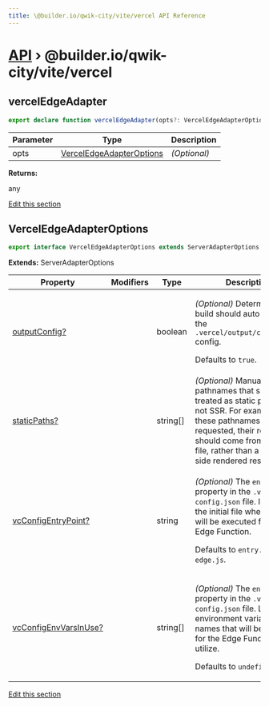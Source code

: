 ```yaml
---
title: \@builder.io/qwik-city/vite/vercel API Reference
---
```


<h1><a href="/api">API</a> &rsaquo; @builder.io/qwik-city/vite/vercel</h1>

<h2 id="verceledgeadapter" title="function - vercelEdgeAdapter" data-kind="function" data-kind-label="F"><a aria-hidden="true" tabindex="-1" href="#verceledgeadapter"><span class="icon icon-link"></span></a>vercelEdgeAdapter</h2>

```typescript
export declare function vercelEdgeAdapter(opts?: VercelEdgeAdapterOptions): any;
```

| Parameter | Type                                                  | Description  |
| --------- | ----------------------------------------------------- | ------------ |
| opts      | [VercelEdgeAdapterOptions](#verceledgeadapteroptions) | _(Optional)_ |

**Returns:**

any

<p class="api-edit"><a href="https://github.com/BuilderIO/qwik/tree/main/packages/qwik-city/adapters/vercel-edge/vite/index.ts" target="_blanks">Edit this section</a></p>

<h2 id="verceledgeadapteroptions" title="interface - VercelEdgeAdapterOptions" data-kind="interface" data-kind-label="I"><a aria-hidden="true" tabindex="-1" href="#verceledgeadapteroptions"><span class="icon icon-link"></span></a>VercelEdgeAdapterOptions</h2>

```typescript
export interface VercelEdgeAdapterOptions extends ServerAdapterOptions
```

**Extends:** ServerAdapterOptions

| Property                   | Modifiers | Type       | Description                                                                                                                                                                                                                                |
| -------------------------- | --------- | ---------- | ------------------------------------------------------------------------------------------------------------------------------------------------------------------------------------------------------------------------------------------ |
| [outputConfig?](#)         |           | boolean    | <p>_(Optional)_ Determines if the build should auto-generate the <code>.vercel/output/config.json</code> config.</p><p>Defaults to <code>true</code>.</p>                                                                                  |
| [staticPaths?](#)          |           | string\[\] | _(Optional)_ Manually add pathnames that should be treated as static paths and not SSR. For example, when these pathnames are requested, their response should come from a static file, rather than a server-side rendered response.       |
| [vcConfigEntryPoint?](#)   |           | string     | <p>_(Optional)_ The <code>entrypoint</code> property in the <code>.vc-config.json</code> file. Indicates the initial file where code will be executed for the Edge Function.</p><p>Defaults to <code>entry.vercel-edge.js</code>.</p>      |
| [vcConfigEnvVarsInUse?](#) |           | string\[\] | <p>_(Optional)_ The <code>envVarsInUse</code> property in the <code>.vc-config.json</code> file. List of environment variable names that will be available for the Edge Function to utilize.</p><p>Defaults to <code>undefined</code>.</p> |

<p class="api-edit"><a href="https://github.com/BuilderIO/qwik/tree/main/packages/qwik-city/adapters/vercel-edge/vite/index.ts" target="_blanks">Edit this section</a></p>

